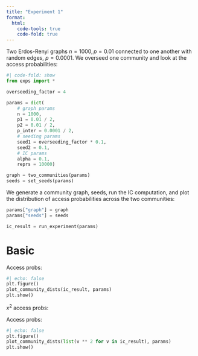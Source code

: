 ```yaml
---
title: "Experiment 1"
format: 
  html:
    code-tools: true
    code-fold: true
---
```


Two Erdos-Renyi graphs $n=1000, p=0.01$ connected to one another with random edges, $p=0.0001$.
We overseed one community and look at the access probabilities:

```python
#| code-fold: show
from exps import *

overseeding_factor = 4

params = dict(
    # graph params
    n = 1000,
    p1 = 0.01 / 2,
    p2 = 0.01 / 2,
    p_inter = 0.0001 / 2,
    # seeding params
    seed1 = overseeding_factor * 0.1,
    seed2 = 0.1,
    # IC params
    alpha = 0.1,
    reprs = 10000)

graph = two_communities(params)
seeds = set_seeds(params)
```

We generate a community graph, seeds, run the IC computation, and plot the distribution of access probabilities across
the two communities:

```python
params["graph"] = graph
params["seeds"] = seeds

ic_result = run_experiment(params)

```

# Basic

Access probs:
```python
#| echo: false
plt.figure()
plot_community_dists(ic_result, params)
plt.show()
```

$x^2$ access probs:

Access probs:
```python
#| echo: false
plt.figure()
plot_community_dists(list(v ** 2 for v in ic_result), params)
plt.show()
```

